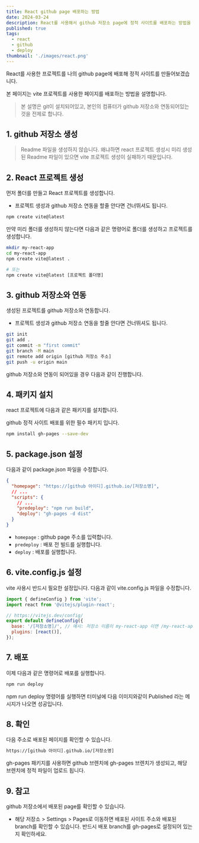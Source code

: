 ```yaml
---
title: React github page 배포하는 방법
date: 2024-03-24
description: React를 사용해서 github 저장소 page에 정적 사이트를 배포하는 방법을 알아봅니다.
published: true
tags:
  - react
  - github
  - deploy
thumbnail: './images/react.png'
---
```


React를 사용한 프로젝트를 나의 github page에 배포해 정적 사이트를 만들어보겠습니다.

본 페이지는 vite 프로젝트를 사용한 페이지를 배포하는 방법을 설명합니다.

> 본 설명은 git이 설치되어있고, 본인의 컴퓨터가 github 저장소와 연동되어있는 것을 전제로 합니다.

## 1. github 저장소 생성

> Readme 파일을 생성하지 않습니다.
> 왜냐하면 react 프로젝트 생성시 미리 생성된 Readme 파일이 있으면 vite 프로젝트 생성이 실패하기 때문입니다.

## 2. React 프로젝트 생성

먼저 폴더를 만들고 React 프로젝트를 생성합니다.

- 프로젝트 생성과 github 저장소 연동을 할줄 안다면 건너뛰셔도 됩니다.

```bash
npm create vite@latest
```

만약 미리 폴더를 생성하지 않는다면 다음과 같은 명령어로 폴더를 생성하고 프로젝트를 생성합니다.

```bash
mkdir my-react-app
cd my-react-app
npm create vite@latest .

# 또는
npm create vite@latest [프로젝트 폴더명]
```

## 3. github 저장소와 연동

생성된 프로젝트를 github 저장소와 연동합니다.

- 프로젝트 생성과 github 저장소 연동을 할줄 안다면 건너뛰셔도 됩니다.

```bash
git init
git add .
git commit -m "first commit"
git branch -M main
git remote add origin [github 저장소 주소]
git push -u origin main
```

github 저장소와 연동이 되어있을 경우 다음과 같이 진행합니다.

## 4. 패키지 설치

react 프로젝트에 다음과 같은 패키지를 설치합니다.

github 정적 사이트 배포를 위한 필수 패키지 입니다.

```bash
npm install gh-pages --save-dev
```

## 5. package.json 설정

다음과 같이 package.json 파일을 수정합니다.

```json {2,6,7} title="package.json"
{
  "homepage": "https://[github 아이디].github.io/[저장소명]",
  // ...
  "scripts": {
    // ...
    "predeploy": "npm run build",
    "deploy": "gh-pages -d dist"
  }
}
```

- `homepage` : github page 주소를 입력합니다.
- `predeploy` : 배포 전 빌드를 실행합니다.
- `deploy` : 배포를 실행합니다.

## 6. vite.config.js 설정

vite 사용시 반드시 필요한 설정입니다. 다음과 같이 vite.config.js 파일을 수정합니다.

```js {4,5} title="vite.config.js"
import { defineConfig } from 'vite';
import react from '@vitejs/plugin-react';

// https://vitejs.dev/config/
export default defineConfig({
  base: '/[저장소명]/', // 예시: 저장소 이름이 my-react-app 이면 /my-react-app/
  plugins: [react()],
});
```

## 7. 배포

이제 다음과 같은 명령어로 배포를 실행합니다.

```bash
npm run deploy
```

npm run deploy 명령어를 실행하면 터미널에 다음 이미지와같이 Published 라는 메시지가 나오면 성공입니다.

<MDXImage src="./images/deploy.png" width="430px" alt="배포 성공!" />

## 8. 확인

다음 주소로 배포된 페이지를 확인할 수 있습니다.

```txt
https://[github 아이디].github.io/[저장소명]
```

gh-pages 패키지를 사용하면 github 브렌치에 gh-pages 브렌치가 생성되고, 해당 브렌치에 정적 파일이 업로드 됩니다.

## 9. 참고

github 저장소에서 배포된 page를 확인할 수 있습니다.

- 해당 저장소 > Settings > Pages로 이동하면 배포된 사이트 주소와 배포된 branch를 확인할 수 있습니다. 반드시 배포 branch를 gh-pages로 설정되어 있는지 확인하세요.

